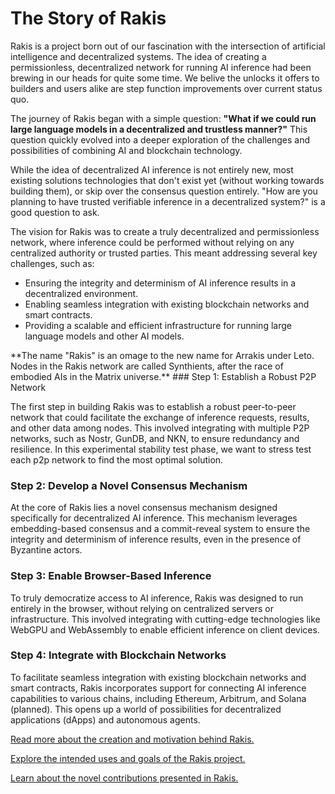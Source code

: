 
# The Story of Rakis

Rakis is a project born out of our fascination with the intersection of artificial intelligence and decentralized systems. The idea of creating a permissionless, decentralized network for running AI inference had been brewing in our heads for quite some time. We belive the unlocks it offers to builders and users alike are step function improvements over current status quo.

The journey of Rakis began with a simple question: **"What if we could run large language models in a decentralized and trustless manner?"** This question quickly evolved into a deeper exploration of the challenges and possibilities of combining AI and blockchain technology.

<Callout type="warning">
  While the idea of decentralized AI inference is not entirely new, most
  existing solutions technologies that don't exist yet (without working towards
  building them), or skip over the consensus question entirely. "How are you
  planning to have trusted verifiable inference in a decentralized system?" is a
  good question to ask.
</Callout>

The vision for Rakis was to create a truly decentralized and permissionless network, where inference could be performed without relying on any centralized authority or trusted parties. This meant addressing several key challenges, such as:

- Ensuring the integrity and determinism of AI inference results in a decentralized environment.
- Enabling seamless integration with existing blockchain networks and smart contracts.
- Providing a scalable and efficient infrastructure for running large language models and other AI models.

<Callout type="info">
  **The name "Rakis" is an omage to the new name for Arrakis under Leto. Nodes
  in the Rakis network are called Synthients, after the race of embodied AIs in
  the Matrix universe.**
</Callout>

<Steps>
### Step 1: Establish a Robust P2P Network

The first step in building Rakis was to establish a robust peer-to-peer network that could facilitate the exchange of inference requests, results, and other data among nodes. This involved integrating with multiple P2P networks, such as Nostr, GunDB, and NKN, to ensure redundancy and resilience. In this experimental stability test phase, we want to stress test each p2p network to find the most optimal solution.

### Step 2: Develop a Novel Consensus Mechanism

At the core of Rakis lies a novel consensus mechanism designed specifically for decentralized AI inference. This mechanism leverages embedding-based consensus and a commit-reveal system to ensure the integrity and determinism of inference results, even in the presence of Byzantine actors.

### Step 3: Enable Browser-Based Inference

To truly democratize access to AI inference, Rakis was designed to run entirely in the browser, without relying on centralized servers or infrastructure. This involved integrating with cutting-edge technologies like WebGPU and WebAssembly to enable efficient inference on client devices.

### Step 4: Integrate with Blockchain Networks

To facilitate seamless integration with existing blockchain networks and smart contracts, Rakis incorporates support for connecting AI inference capabilities to various chains, including Ethereum, Arbitrum, and Solana (planned). This opens up a world of possibilities for decentralized applications (dApps) and autonomous agents.

</Steps>

[Read more about the creation and motivation behind Rakis.](/story-of-rakis/creation-and-motivation)

[Explore the intended uses and goals of the Rakis project.](/story-of-rakis/intended-uses-and-goals)

[Learn about the novel contributions presented in Rakis.](/story-of-rakis/novel-contributions)
